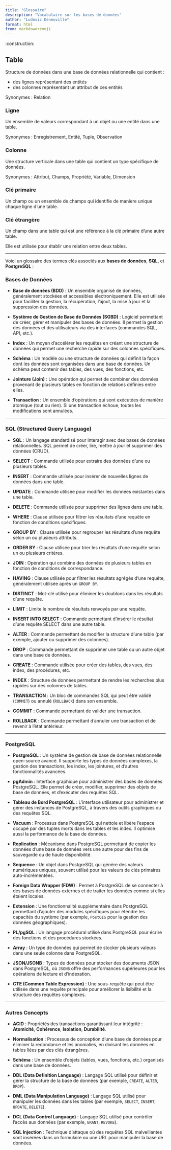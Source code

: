 ```yaml
---
title: "Glossaire"
description: "Vocabulaire sur les bases de données"
author: "Ludovic Deneuville"
format: html
from: markdown+emoji
---
```


:construction:

## Table 

Structure de données dans une base de données relationnelle qui contient :

- des lignes représentant des entités
- des colonnes représentant un attribut de ces entités

Synonymes : Relation

### Ligne

Un ensemble de valeurs correspondant à un objet ou une entité dans une table.

Synonymes : Enregistrement, Entité, Tuple, Observation

### Colonne

Une structure verticale dans une table qui contient un type spécifique de données.

Synonymes : Attribut, Champs, Propriété, Variable, Dimension

### Clé primaire

Un champ ou un ensemble de champs qui identifie de manière unique chaque ligne d'une table.

### Clé étrangère

Un champ dans une table qui est une référence à la clé primaire d'une autre table. 

Elle est utilisée pour établir une relation entre deux tables.





---






Voici un glossaire des termes clés associés aux **bases de données**, **SQL**, et **PostgreSQL** :

### **Bases de Données**

- **Base de données (BDD)** : Un ensemble organisé de données, généralement stockées et accessibles électroniquement. Elle est utilisée pour faciliter la gestion, la récupération, l'ajout, la mise à jour et la suppression des données.

- **Système de Gestion de Base de Données (SGBD)** : Logiciel permettant de créer, gérer et manipuler des bases de données. Il permet la gestion des données et des utilisateurs via des interfaces (commandes SQL, API, etc.).



- **Index** : Un moyen d'accélérer les requêtes en créant une structure de données qui permet une recherche rapide sur des colonnes spécifiques.

- **Schéma** : Un modèle ou une structure de données qui définit la façon dont les données sont organisées dans une base de données. Un schéma peut contenir des tables, des vues, des fonctions, etc.

- **Jointure (Join)** : Une opération qui permet de combiner des données provenant de plusieurs tables en fonction de relations définies entre elles.

- **Transaction** : Un ensemble d'opérations qui sont exécutées de manière atomique (tout ou rien). Si une transaction échoue, toutes les modifications sont annulées.

---

### **SQL (Structured Query Language)**

- **SQL** : Un langage standardisé pour interagir avec des bases de données relationnelles. SQL permet de créer, lire, mettre à jour et supprimer des données (CRUD).

- **SELECT** : Commande utilisée pour extraire des données d'une ou plusieurs tables.

- **INSERT** : Commande utilisée pour insérer de nouvelles lignes de données dans une table.

- **UPDATE** : Commande utilisée pour modifier les données existantes dans une table.

- **DELETE** : Commande utilisée pour supprimer des lignes dans une table.

- **WHERE** : Clause utilisée pour filtrer les résultats d'une requête en fonction de conditions spécifiques.

- **GROUP BY** : Clause utilisée pour regrouper les résultats d'une requête selon un ou plusieurs attributs.

- **ORDER BY** : Clause utilisée pour trier les résultats d'une requête selon un ou plusieurs critères.

- **JOIN** : Opération qui combine des données de plusieurs tables en fonction de conditions de correspondance.

- **HAVING** : Clause utilisée pour filtrer les résultats agrégés d'une requête, généralement utilisée après un `GROUP BY`.

- **DISTINCT** : Mot-clé utilisé pour éliminer les doublons dans les résultats d'une requête.

- **LIMIT** : Limite le nombre de résultats renvoyés par une requête.

- **INSERT INTO SELECT** : Commande permettant d’insérer le résultat d’une requête SELECT dans une autre table.

- **ALTER** : Commande permettant de modifier la structure d'une table (par exemple, ajouter ou supprimer des colonnes).

- **DROP** : Commande permettant de supprimer une table ou un autre objet dans une base de données.

- **CREATE** : Commande utilisée pour créer des tables, des vues, des index, des procédures, etc.

- **INDEX** : Structure de données permettant de rendre les recherches plus rapides sur des colonnes de tables.

- **TRANSACTION** : Un bloc de commandes SQL qui peut être validé (`COMMIT`) ou annulé (`ROLLBACK`) dans son ensemble.

- **COMMIT** : Commande permettant de valider une transaction.

- **ROLLBACK** : Commande permettant d'annuler une transaction et de revenir à l'état antérieur.

---

### **PostgreSQL**

- **PostgreSQL** : Un système de gestion de base de données relationnelle open-source avancé. Il supporte les types de données complexes, la gestion des transactions, les index, les jointures, et d'autres fonctionnalités avancées.

- **pgAdmin** : Interface graphique pour administrer des bases de données PostgreSQL. Elle permet de créer, modifier, supprimer des objets de base de données, et d'exécuter des requêtes SQL.

- **Tableau de Bord PostgreSQL** : L’interface utilisateur pour administrer et gérer des instances de PostgreSQL, à travers des outils graphiques ou des requêtes SQL.

- **Vacuum** : Processus dans PostgreSQL qui nettoie et libère l’espace occupé par des tuples morts dans les tables et les index. Il optimise aussi la performance de la base de données.

- **Replication** : Mécanisme dans PostgreSQL permettant de copier les données d'une base de données vers une autre pour des fins de sauvegarde ou de haute disponibilité.

- **Sequence** : Un objet dans PostgreSQL qui génère des valeurs numériques uniques, souvent utilisé pour les valeurs de clés primaires auto-incrémentées.

- **Foreign Data Wrapper (FDW)** : Permet à PostgreSQL de se connecter à des bases de données externes et de traiter les données comme si elles étaient locales.

- **Extension** : Une fonctionnalité supplémentaire dans PostgreSQL permettant d'ajouter des modules spécifiques pour étendre les capacités du système (par exemple, `PostGIS` pour la gestion des données géographiques).

- **PL/pgSQL** : Un langage procédural utilisé dans PostgreSQL pour écrire des fonctions et des procédures stockées.

- **Array** : Un type de données qui permet de stocker plusieurs valeurs dans une seule colonne dans PostgreSQL.

- **JSON/JSONB** : Types de données pour stocker des documents JSON dans PostgreSQL, où `JSONB` offre des performances supérieures pour les opérations de lecture et d'indexation.

- **CTE (Common Table Expression)** : Une sous-requête qui peut être utilisée dans une requête principale pour améliorer la lisibilité et la structure des requêtes complexes.

---

### **Autres Concepts**

- **ACID** : Propriétés des transactions garantissant leur intégrité : **Atomicité**, **Cohérence**, **Isolation**, **Durabilité**.

- **Normalisation** : Processus de conception d'une base de données pour éliminer la redondance et les anomalies, en divisant les données en tables liées par des clés étrangères.

- **Schéma** : Un ensemble d'objets (tables, vues, fonctions, etc.) organisés dans une base de données.

- **DDL (Data Definition Language)** : Langage SQL utilisé pour définir et gérer la structure de la base de données (par exemple, `CREATE`, `ALTER`, `DROP`).

- **DML (Data Manipulation Language)** : Langage SQL utilisé pour manipuler les données dans les tables (par exemple, `SELECT`, `INSERT`, `UPDATE`, `DELETE`).

- **DCL (Data Control Language)** : Langage SQL utilisé pour contrôler l'accès aux données (par exemple, `GRANT`, `REVOKE`).

- **SQL Injection** : Technique d'attaque où des requêtes SQL malveillantes sont insérées dans un formulaire ou une URL pour manipuler la base de données.

